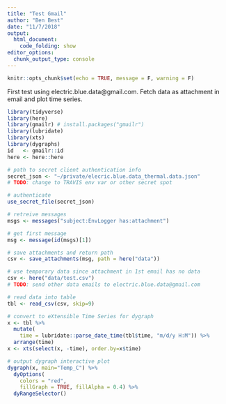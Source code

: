 ```yaml
---
title: "Test Gmail"
author: "Ben Best"
date: "11/7/2018"
output:
  html_document:
    code_folding: show
editor_options: 
  chunk_output_type: console
---
```


```r
knitr::opts_chunk$set(echo = TRUE, message = F, warning = F)
```

First test using electric.blue.data@gmail.com. Fetch data as attachment in email and plot time series.

```r
library(tidyverse)
library(here)
library(gmailr) # install.packages("gmailr")
library(lubridate)
library(xts)
library(dygraphs)
id   <- gmailr::id
here <- here::here

# path to secret client authentication info
secret_json <- "~/private/elecric.blue.data_thermal.data.json"
# TODO: change to TRAVIS env var or other secret spot

# authenticate
use_secret_file(secret_json)

# retreive messages
msgs <- messages("subject:EnvLogger has:attachment")

# get first message
msg <- message(id(msgs)[1])

# save attachments and return path
csv <- save_attachments(msg, path = here("data"))

# use temporary data since attachment in 1st email has no data
csv <- here("data/test.csv")
# TODO: send other data emails to electric.blue.data@gmail.com

# read data into table
tbl <- read_csv(csv, skip=9)

# convert to eXtensible Time Series for dygraph
x <- tbl %>%
  mutate(
    time = lubridate::parse_date_time(tbl$time, "m/d/y H:M")) %>%
  arrange(time)
x <- xts(select(x, -time), order.by=x$time)

# output dygraph interactive plot
dygraph(x, main="Temp_C") %>%
  dyOptions(
    colors = "red",
    fillGraph = TRUE, fillAlpha = 0.4) %>% 
  dyRangeSelector()
```

